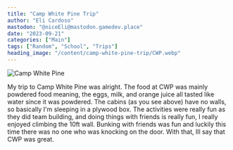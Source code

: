 ```yaml
---
title: "Camp White Pine Trip"
author: "Eli Cardoso"
mastodon: "@niceEli@mastodon.gamedev.place"
date: "2023-09-21"
categories: ["Main"]
tags: ["Random", "School", "Trips"]
heading_image: "/content/camp-white-pine-trip/CWP.webp"
---
```


![Camp White Pine](/content/camp-white-pine-trip/CWP.webp)

My trip to Camp White Pine was alright. The food at CWP was mainly powdered food meaning, the eggs, milk, and orange juice all tasted like water since it was powdered. The cabins (as you see above) have no walls, so basically I'm sleeping in a plywood box. The activities were really fun as they did team building, and doing things with friends is really fun, I really enjoyed climbing the 10ft wall. Bunking with friends was fun and luckily this time there was no one who was knocking on the door. With that, Ill say that CWP was great.

